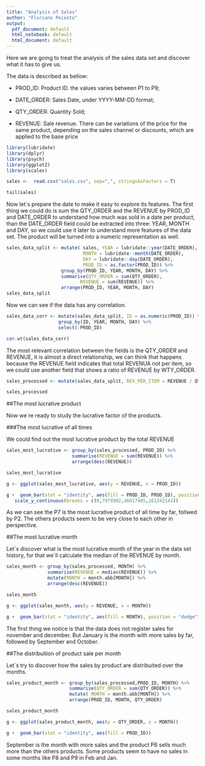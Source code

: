 ```yaml
---
title: "Analysis of Sales"
author: "Floriano Peixoto"
output:
  pdf_document: default
  html_notebook: default
  html_document: default
---
```


Here we are going to treat the analysis of the sales data set and discover what it has to give us.

The data is described as bellow:

- PROD_ID: Product ID. the values varies between P1 to P9;

- DATE_ORDER: Sales Date, under YYYY-MM-DD format;

- QTY_ORDER: Quantity Sold;

- REVENUE: Sale revenue. There can be variations of the price for the same product, depending on the sales channel or discounts, which are applied to the base price


```r
library(lubridate)
library(dplyr)
library(psych)
library(ggplot2)
library(scales)
```

```r
sales <-  read.csv("sales.csv", sep=",", stringsAsFactors = T)

tail(sales)
```

Now let´s prepare the date to make it easy to explore its features. The first thing we could do is sum the QTY_ORDER and the REVENUE by PROD_ID and DATE_ORDER to understand how much was sold in a date per product, than the DATE_ORDER field could be extracted into three: YEAR, MONTH and DAY, so we could use it later to understand more features of the data set. The product will be turned into a numeric representation as well.

```r

sales_data_split <- mutate( sales, YEAR = lubridate::year(DATE_ORDER), 
                            MONTH = lubridate::month(DATE_ORDER),
                            DAY = lubridate::day(DATE_ORDER),
                            PROD_ID = as.factor(PROD_ID)) %>%
                    group_by(PROD_ID, YEAR, MONTH, DAY) %>%                  
                    summarise(QTY_ORDER = sum(QTY_ORDER),
                           REVENUE = sum(REVENUE)) %>%
                    arrange(PROD_ID, YEAR, MONTH, DAY) 
sales_data_split
```

Now we can see if the data has any correlation.

```r
sales_data_corr <- mutate(sales_data_split, ID = as.numeric(PROD_ID)) %>%
                   group_by(ID, YEAR, MONTH, DAY) %>% 
                   select(-PROD_ID)

cor.wt(sales_data_corr)
```

The most relevant correlation between the fields is the QTY_ORDER and REVENUE, it is almost a direct relationship, we can think that happens because the REVENUE field indicates that total REVENUA not per item, so we could use another field that shows a ratio of REVENUE by WTY_ORDER.

```r
sales_processed <- mutate(sales_data_split, REV_PER_ITEM = REVENUE / QTY_ORDER)

sales_processed
```

##The most lucrative product

Now we´re ready to study the lucrative factor of the products.

###The most lucrative of all times

We could find out the most lucrative product by the total REVENUE

```r
sales_most_lucrative <- group_by(sales_processed, PROD_ID) %>%
                        summarise(REVENUE = sum(REVENUE)) %>%
                        arrange(desc(REVENUE))

sales_most_lucrative
```

```r

g <- ggplot(sales_most_lucrative, aes(y = REVENUE, x = PROD_ID))

g +  geom_bar(stat = "identity", aes(fill = PROD_ID, PROD_ID), position = "dodge") +
   scale_y_continuous(breaks = c(0,7978902,46017485,161242142))
```

As we can see the P7 is the most lucrative product of all time by far, follwed by P2. The others products seem to be very close to each other in perspective.

##The most lucrative month

Let´s discover what is the most lucrative month of the year in the data set history, for that we´ll calculate the median of the REVENUE by month.

```r
sales_month <- group_by(sales_processed, MONTH) %>%
               summarise(REVENUE = median(REVENUE)) %>%
               mutate(MONTH = month.abb[MONTH]) %>%
               arrange(desc(REVENUE))

sales_month
```

```r


g <- ggplot(sales_month, aes(y = REVENUE, x = MONTH))

g +  geom_bar(stat = "identity", aes(fill = MONTH), position = "dodge") 
```

The first thing we notice is that the data does not register sales for november and december. But January is the month with more sales by far, followed by September and October.

##The distribuition of product sale per month

Let´s try to discover how the sales by product are distribuited over the months.

```r
sales_product_month <- group_by(sales_processed,PROD_ID, MONTH) %>%
                       summarise(QTY_ORDER = sum(QTY_ORDER)) %>%
                       mutate( MONTH = month.abb[MONTH]) %>%
                       arrange(PROD_ID, MONTH, QTY_ORDER) 

sales_product_month
```

```r
g <- ggplot(sales_product_month, aes(y = QTY_ORDER, x = MONTH))

g +  geom_bar(stat = "identity", aes(fill = PROD_ID)) 
```

September is the month with more sales and the product P6 sells much more than the others products. Some products seem to have no sales in some months like P8 and P9 in Feb and Jan.


